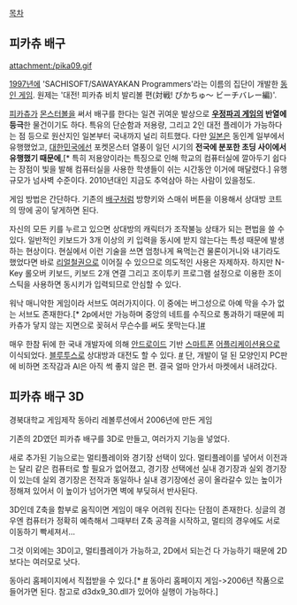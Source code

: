 [[목차]]
== 피카츄 배구 ==
attachment:/pika09.gif

[[1997년]]에 'SACHISOFT/SAWAYAKAN Programmers'라는 이름의 집단이 개발한 [[동인 게임]].
원제는 '대전! 피카츄 비치 발리볼 편(対戦! ぴかちゅ～ ビーチバレー編)'.

[[피카츄]]가 [[몬스터볼]]을 써서 배구를 한다는 일견 귀여운 발상으로 '''[[우정파괴 게임]]의 반열에 등극'''한 물건이기도 하다. 특유의 단순함과 저용량, 그리고 2인 대전 플레이가 가능하다는 점 등으로 원산지인 일본부터 국내까지 널리 히트했다. 다만 [[일본]]은 동인계 일부에서 유행했었고, [[대한민국]]에선 포켓몬스터 열풍이 일던 시기의 '''전국에 분포한 초딩 사이에서 유행했기 때문에''',[* 특히 저용양이라는 특징으로 인해 학교의 컴퓨터실에 깔아두기 쉽다는 장점이 빛을 발해 컴퓨터실을 사용한 학생들이 쉬는 시간동안 이거에 매달렸다.] 유행규모가 넘사벽 수준이다. 2010년대인 지금도 추억삼아 하는 사람이 있을정도.

게임 방법은 간단하다. 기존의 [[배구]]처럼 방향키와 스매쉬 버튼을 이용해서 상대방 코트의 땅에 공이 닿게하면 된다.

자신의 모든 키를 누르고 있으면 상대방의 캐릭터가 조작불능 상태가 되는 편법을 쓸 수 있다. 일반적인 키보드가 3개 이상의 키 입력을 동시에 받지 않는다는 특성 때문에 발생하는 현상이다. 현실에서 이런 기술을 쓰면 엄청나게 욕먹는건 물론이거니와 내기라도 했었다면 바로 [[리얼철권]]으로 이어질 수 있으므로 의도적인 사용은 자제하자. 하지만 N-Key 롤오버 키보드, 키보드 2개 연결 그리고 조이투키 프로그램 설정으로 이용한 조이스틱을 사용하면 동시키가 입력되므로 안심할 수 있다.

워낙 매니악한 게임이라 서브도 여러가지이다. 이 중에는 버그성으로 아예 막을 수가 없는 서브도 존재한다.[* 2p에서만 가능하며 중앙의 네트를 수직으로 통과하기 때문에 피카츄가 닿지 않는 지면으로 꽂혀서 무슨수를 써도 못막는다.][http://blog.naver.com/takasi123?Redirect=Log&logNo=80052070351 #]

매우 한참 뒤에 한 국내 개발자에 의해 [[안드로이드]] 기반 [[스마트폰]] [[어플리케이션]]용으로 이식되었다. [[블루투스]]로 상대방과 대전도 할 수 있다. [http://ko.androidzoom.com/android_applications/entertainment/pikachu-volleyball-bluetooth_bkvlo.html #] 단, 개발이 덜 된 모양인지 PC판에 비하면 조작감과 Al은 아직 썩 좋지 않은 편. 결국 얼마 안가서 마켓에서 내려갔다.

== 피카츄 배구 3D ==
경북대학교 게임제작 동아리 레볼루션에서 2006년에 만든 게임

기존의 2D였던 피카츄 배구를 3D로 만들고, 여러가지 기능을 넣었다.

새로 추가된 기능으로는 멀티플레이와 경기장 선택이 있다. 멀티플레이를 넣어서 이전과는 달리 같은 컴퓨터로 할 필요가 없어졌고, 경기장 선택에선 실내 경기장과 실외 경기장이 있는데 실외 경기장은 전작과 동일하나 실내 경기장에선 공이 올라갈수 있는 높이가 정해져 있어서 이 높이가 넘어가면 벽에 부딪혀서 반사된다.

3D인데 Z축을 함부로 움직이면 게임이 매우 어려워 진다는 단점이 존재한다. 싱글의 경우엔 컴퓨터가 정확히 예측해서 그때부터 Z축 공격을 시작하고, 멀티의 경우에도 서로 이동하기 빡세져서...

그것 이외에는 3D이고, 멀티플레이가 가능하고, 2D에서 되는건 다 가능하기 때문에 2D보다는 여러모로 낫다.

동아리 홈페이지에서 직접받을 수 있다.[* [http://rev.knu.ac.kr/mainhome.htm #] 동아리 홈페이지 게임->2006년 작품으로 들어가면 된다. 참고로 d3dx9_30.dll가 있어야 실행이 가능하다.] 
